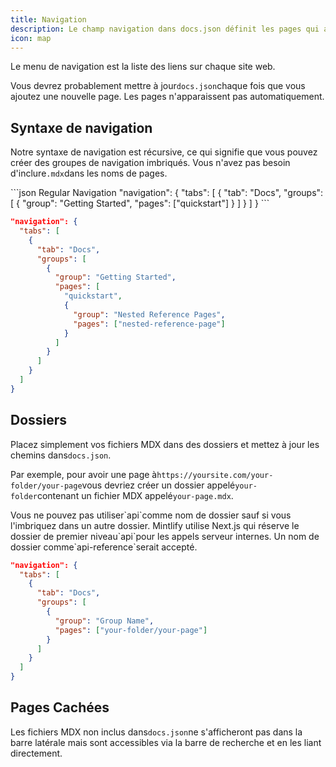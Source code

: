 ```yaml
---
title: Navigation
description: Le champ navigation dans docs.json définit les pages qui apparaissent dans le menu de navigation
icon: map
---
```


Le menu de navigation est la liste des liens sur chaque site web.

Vous devrez probablement mettre à jour`docs.json`chaque fois que vous ajoutez une nouvelle page. Les pages n'apparaissent pas automatiquement.

## Syntaxe de navigation

Notre syntaxe de navigation est récursive, ce qui signifie que vous pouvez créer des groupes de navigation imbriqués. Vous n'avez pas besoin d'inclure`.mdx`dans les noms de pages.

<CodeGroup>
  ```json Regular Navigation
  "navigation": {
    "tabs": [
      {
        "tab": "Docs",
        "groups": [
          {
            "group": "Getting Started",
            "pages": ["quickstart"]
          }
        ]
      }
    ]
  }
  ```

  ```json Nested Navigation
  "navigation": {
    "tabs": [
      {
        "tab": "Docs",
        "groups": [
          {
            "group": "Getting Started",
            "pages": [
              "quickstart",
              {
                "group": "Nested Reference Pages",
                "pages": ["nested-reference-page"]
              }
            ]
          }
        ]
      }
    ]
  }
  ```
</CodeGroup>

## Dossiers

Placez simplement vos fichiers MDX dans des dossiers et mettez à jour les chemins dans`docs.json`.

Par exemple, pour avoir une page à`https://yoursite.com/your-folder/your-page`vous devriez créer un dossier appelé`your-folder`contenant un fichier MDX appelé`your-page.mdx`.

<Warning>
  Vous ne pouvez pas utiliser`api`comme nom de dossier sauf si vous l'imbriquez dans un autre dossier. Mintlify utilise Next.js qui réserve le dossier de premier niveau`api`pour les appels serveur internes. Un nom de dossier comme`api-reference`serait accepté.
</Warning>

```json Navigation With Folder
"navigation": {
  "tabs": [
    {
      "tab": "Docs",
      "groups": [
        {
          "group": "Group Name",
          "pages": ["your-folder/your-page"]
        }
      ]
    }
  ]
}
```

## Pages Cachées

Les fichiers MDX non inclus dans`docs.json`ne s'afficheront pas dans la barre latérale mais sont accessibles via la barre de recherche et en les liant directement.
